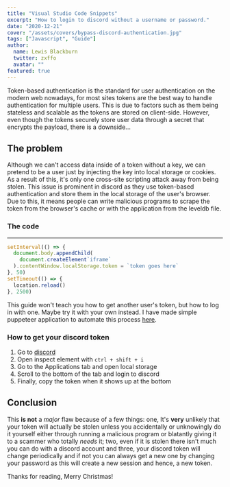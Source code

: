 ```yaml
---
title: "Visual Studio Code Snippets"
excerpt: "How to login to discord without a username or password."
date: "2020-12-21"
cover: "/assets/covers/bypass-discord-authentication.jpg"
tags: ["Javascript", "Guide"]
author:
  name: Lewis Blackburn
  twitter: zxffo
  avatar: ""
featured: true
---
```


Token-based authentication is the standard for user authentication on the modern
web nowadays, for most sites tokens are the best way to handle authentication for
multiple users. This is due to factors such as them being stateless and scalable as
the tokens are stored on client-side. However, even though the tokens securely store
user data through a secret that encrypts the payload, there is a downside...

## The problem

Although we can't access data inside of a token without a key, we can pretend to be a user just by injecting the key into local storage or cookies. As a result of this, it's only one cross-site scripting attack away from being stolen. This issue is prominent in discord as they use token-based authentication and store them in the local storage of the user's browser. Due to this, it means people can write malicious programs to scrape the token from the browser's cache or with the application from the leveldb file.

### The code

---

```ts
setInterval(() => {
  document.body.appendChild(
    document.createElement`iframe`
  ).contentWindow.localStorage.token = `token goes here`
}, 50)
setTimeout(() => {
  location.reload()
}, 2500)
```

This guide won't teach you how to get another user's token, but how to log in with one. Maybe try it with your own instead. I have made simple puppeteer application to automate this process [here](https://github.com/lewisblackburn/discord-token-login).

### How to get your discord token

1. Go to [discord](https://discord.app/login)
2. Open inspect element with `ctrl + shift + i`
3. Go to the Applications tab and open local storage
4. Scroll to the bottom of the tab and login to discord
5. Finally, copy the token when it shows up at the bottom

## Conclusion

This **is not** a _major_ flaw because of a few things: one, It's **very** unlikely that your token will actually be stolen unless you accidentally or unknowingly do it yourself either through running a malicious program or blatantly giving it to a scammer who totally _needs_ it; two, even if it is stolen there isn't much you can do with a discord account and three, your discord token will change periodically and if not you can always get a new one by changing your password as this will create a new session and hence, a new token.

Thanks for reading, Merry Christmas!
